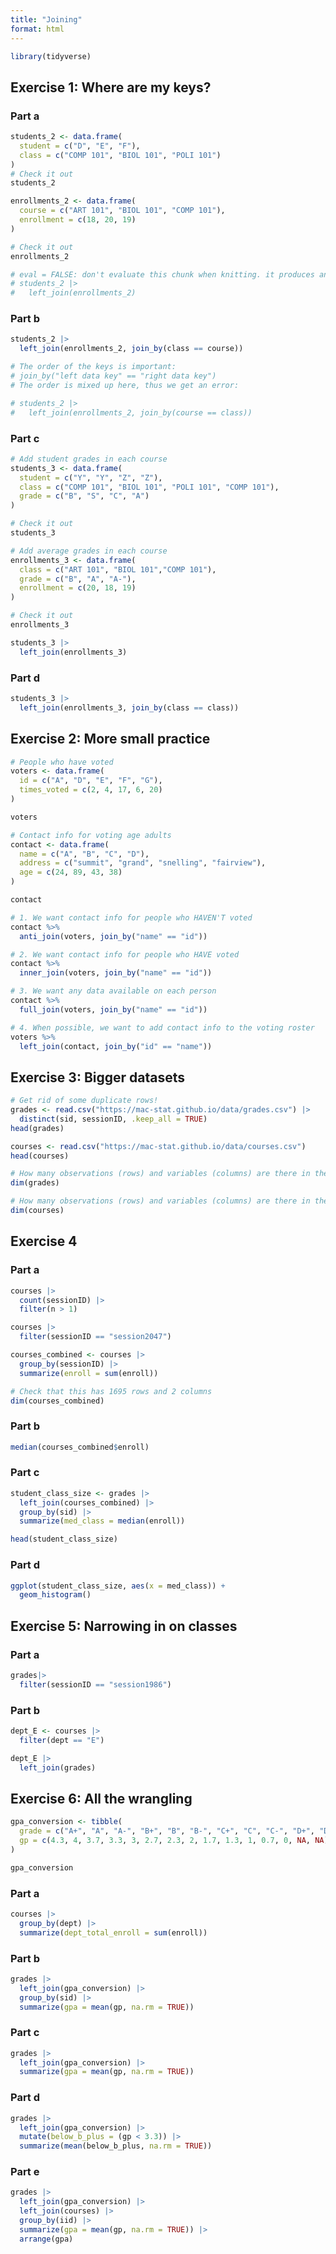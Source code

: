 ```yaml
---
title: "Joining"
format: html
---
```


```r
library(tidyverse)
```


## Exercise 1: Where are my keys? 

### Part a

```r
students_2 <- data.frame(
  student = c("D", "E", "F"),
  class = c("COMP 101", "BIOL 101", "POLI 101")
)
# Check it out
students_2
```

```r
enrollments_2 <- data.frame(
  course = c("ART 101", "BIOL 101", "COMP 101"),
  enrollment = c(18, 20, 19)
)

# Check it out
enrollments_2
```

```r
# eval = FALSE: don't evaluate this chunk when knitting. it produces an error.
# students_2 |> 
#   left_join(enrollments_2)
```

### Part b

```r
students_2 |> 
  left_join(enrollments_2, join_by(class == course))
```

```r
# The order of the keys is important:
# join_by("left data key" == "right data key")
# The order is mixed up here, thus we get an error:

# students_2 |> 
#   left_join(enrollments_2, join_by(course == class))
```

### Part c

```r
# Add student grades in each course
students_3 <- data.frame(
  student = c("Y", "Y", "Z", "Z"),
  class = c("COMP 101", "BIOL 101", "POLI 101", "COMP 101"),
  grade = c("B", "S", "C", "A")
)

# Check it out
students_3
```

```r
# Add average grades in each course
enrollments_3 <- data.frame(
  class = c("ART 101", "BIOL 101","COMP 101"),
  grade = c("B", "A", "A-"),
  enrollment = c(20, 18, 19)
)

# Check it out
enrollments_3
```

```r
students_3 |> 
  left_join(enrollments_3)
```

### Part d

```r
students_3 |> 
  left_join(enrollments_3, join_by(class == class))
```

## Exercise 2: More small practice

```r
# People who have voted
voters <- data.frame(
  id = c("A", "D", "E", "F", "G"),
  times_voted = c(2, 4, 17, 6, 20)
)

voters
```
```r
# Contact info for voting age adults
contact <- data.frame(
  name = c("A", "B", "C", "D"),
  address = c("summit", "grand", "snelling", "fairview"),
  age = c(24, 89, 43, 38)
)

contact
```

```r
# 1. We want contact info for people who HAVEN'T voted
contact %>%
  anti_join(voters, join_by("name" == "id"))

# 2. We want contact info for people who HAVE voted
contact %>%
  inner_join(voters, join_by("name" == "id"))

# 3. We want any data available on each person
contact %>% 
  full_join(voters, join_by("name" == "id"))

# 4. When possible, we want to add contact info to the voting roster
voters %>%
  left_join(contact, join_by("id" == "name"))
```

## Exercise 3: Bigger datasets

```r
# Get rid of some duplicate rows!
grades <- read.csv("https://mac-stat.github.io/data/grades.csv") |> 
  distinct(sid, sessionID, .keep_all = TRUE)
head(grades)

courses <- read.csv("https://mac-stat.github.io/data/courses.csv")
head(courses)
```
```r
# How many observations (rows) and variables (columns) are there in the grades data?
dim(grades)

# How many observations (rows) and variables (columns) are there in the courses data?
dim(courses)
```

## Exercise 4

### Part a
```r
courses |> 
  count(sessionID) |> 
  filter(n > 1)
```
```r
courses |> 
  filter(sessionID == "session2047")
```
```r
courses_combined <- courses |>
  group_by(sessionID) |>
  summarize(enroll = sum(enroll))

# Check that this has 1695 rows and 2 columns
dim(courses_combined)
```

### Part b

```r
median(courses_combined$enroll)
```

### Part c

```r
student_class_size <- grades |> 
  left_join(courses_combined) |> 
  group_by(sid) |> 
  summarize(med_class = median(enroll))

head(student_class_size)
```
### Part d

```r
ggplot(student_class_size, aes(x = med_class)) +
  geom_histogram()
```

## Exercise 5: Narrowing in on classes

### Part a

```r
grades|>
  filter(sessionID == "session1986")
```
### Part b

```r
dept_E <- courses |> 
  filter(dept == "E")
```

```r
dept_E |>
  left_join(grades)
```
## Exercise 6: All the wrangling

```r
gpa_conversion <- tibble(
  grade = c("A+", "A", "A-", "B+", "B", "B-", "C+", "C", "C-", "D+", "D", "D-", "NC", "AU", "S"), 
  gp = c(4.3, 4, 3.7, 3.3, 3, 2.7, 2.3, 2, 1.7, 1.3, 1, 0.7, 0, NA, NA)
)

gpa_conversion
```

### Part a

```r
courses |>
  group_by(dept) |>
  summarize(dept_total_enroll = sum(enroll))
```

### Part b

```r
grades |>
  left_join(gpa_conversion) |>
  group_by(sid) |>
  summarize(gpa = mean(gp, na.rm = TRUE))
```

### Part c

```r
grades |>
  left_join(gpa_conversion) |>
  summarize(gpa = mean(gp, na.rm = TRUE))
```

### Part d

```r
grades |>
  left_join(gpa_conversion) |> 
  mutate(below_b_plus = (gp < 3.3)) |> 
  summarize(mean(below_b_plus, na.rm = TRUE))
```

### Part e

```r
grades |> 
  left_join(gpa_conversion) |> 
  left_join(courses) |> 
  group_by(iid) |> 
  summarize(gpa = mean(gp, na.rm = TRUE)) |> 
  arrange(gpa)
```














